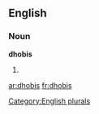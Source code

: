
==English==

===Noun===
'''dhobis'''

# {{plural of|[[dhobi]]}}

[[Category:English plurals]]

[[ar:dhobis]]
[[fr:dhobis]]